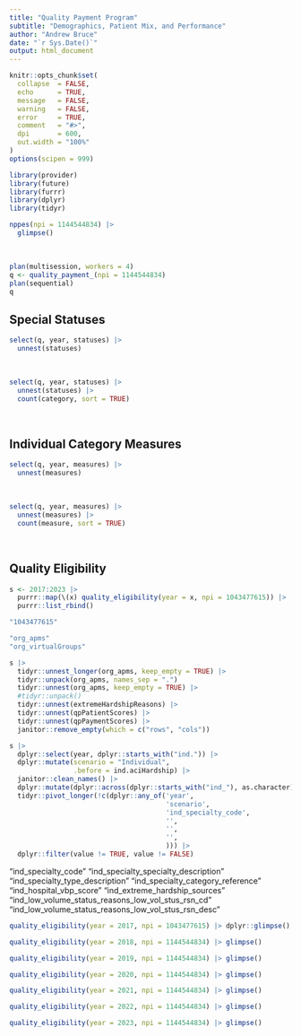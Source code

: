 ```yaml
---
title: "Quality Payment Program"
subtitle: "Demographics, Patient Mix, and Performance"
author: "Andrew Bruce"
date: "`r Sys.Date()`"
output: html_document
---
```


```r
knitr::opts_chunk$set(
  collapse  = FALSE,
  echo      = TRUE, 
  message   = FALSE, 
  warning   = FALSE,
  error     = TRUE,
  comment   = "#>",
  dpi       = 600, 
  out.width = "100%"
)
options(scipen = 999)
```

```r
library(provider)
library(future)
library(furrr)
library(dplyr)
library(tidyr)
```

```r
nppes(npi = 1144544834) |> 
  glimpse()
```

<br>

```r
plan(multisession, workers = 4)
q <- quality_payment_(npi = 1144544834)
plan(sequential)
q
```


## Special Statuses

```r
select(q, year, statuses) |> 
  unnest(statuses)
```

<br>

```r
select(q, year, statuses) |> 
  unnest(statuses) |> 
  count(category, sort = TRUE)
```

<br>

## Individual Category Measures

```r
select(q, year, measures) |> 
  unnest(measures)
```


<br>

```r
select(q, year, measures) |> 
  unnest(measures) |> 
  count(measure, sort = TRUE)
```

<br>

## Quality Eligibility

```r
s <- 2017:2023 |>
  purrr::map(\(x) quality_eligibility(year = x, npi = 1043477615)) |>
  purrr::list_rbind()

"1043477615"

"org_apms"
"org_virtualGroups"

s |> 
  tidyr::unnest_longer(org_apms, keep_empty = TRUE) |> 
  tidyr::unpack(org_apms, names_sep = ".")
  tidyr::unnest(org_apms, keep_empty = TRUE) |> 
  #tidyr::unpack()
  tidyr::unnest(extremeHardshipReasons) |> 
  tidyr::unnest(qpPatientScores) |> 
  tidyr::unnest(qpPaymentScores) |> 
  janitor::remove_empty(which = c("rows", "cols"))
```


```r
s |> 
  dplyr::select(year, dplyr::starts_with("ind.")) |> 
  dplyr::mutate(scenario = "Individual", 
                .before = ind.aciHardship) |> 
  janitor::clean_names() |> 
  dplyr::mutate(dplyr::across(dplyr::starts_with("ind_"), as.character)) |> 
  tidyr::pivot_longer(!c(dplyr::any_of('year', 
                                       'scenario',
                                       'ind_specialty_code',
                                       '',
                                       '',
                                       '',
                                       ))) |> 
  dplyr::filter(value != TRUE, value != FALSE)
```
"ind_specialty_code"
"ind_specialty_specialty_description"
"ind_specialty_type_description"
"ind_specialty_category_reference"
"ind_hospital_vbp_score"
"ind_extreme_hardship_sources"
"ind_low_volume_status_reasons_low_vol_stus_rsn_cd"
"ind_low_volume_status_reasons_low_vol_stus_rsn_desc"

```r
quality_eligibility(year = 2017, npi = 1043477615) |> dplyr::glimpse()
```



```r
quality_eligibility(year = 2018, npi = 1144544834) |> glimpse()
```



```r
quality_eligibility(year = 2019, npi = 1144544834) |> glimpse()
```


```r
quality_eligibility(year = 2020, npi = 1144544834) |> glimpse()
```


```r
quality_eligibility(year = 2021, npi = 1144544834) |> glimpse()
```


```r
quality_eligibility(year = 2022, npi = 1144544834) |> glimpse()
```


```r
quality_eligibility(year = 2023, npi = 1144544834) |> glimpse()
```
